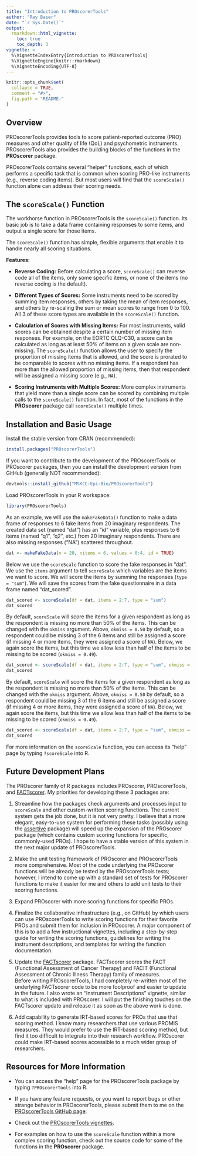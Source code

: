 ---
title: "Introduction to PROscorerTools"
author: "Ray Baser"
date: "`r Sys.Date()`"
output: 
  rmarkdown::html_vignette:
    toc: true
    toc_depth: 3
vignette: >
  %\VignetteIndexEntry{Introduction to PROscorerTools}
  %\VignetteEngine{knitr::rmarkdown}
  %\VignetteEncoding{UTF-8}
---

```{r, echo = FALSE}
knitr::opts_chunk$set(
  collapse = TRUE,
  comment = "#>",
  fig.path = "README-"
)
```

## Overview

PROscorerTools provides tools to score patient-reported outcome (PRO) measures 
and other quality of life (QoL) and psychometric instruments.  PROscorerTools 
also provides the building blocks of the functions in the **PROscorer** package.

PROscorerTools contains several "helper" functions, each of which performs a
specific task that is common when scoring PRO-like instruments (e.g., reverse
coding items).  But most users will find that the `scoreScale()` function alone
can address their scoring needs.

## The `scoreScale()` Function

The workhorse function in PROscorerTools is the `scoreScale()` function. Its
basic job is to take a data frame containing responses to some items, and output
a single score for those items.

The `scoreScale()` function has simple, flexible arguments that enable it to
handle nearly all scoring situations.

__Features:__

*  __Reverse Coding:__ Before calculating a score, `scoreScale()` can reverse
code all of the items, only some specific items, or none of the items (no
reverse coding is the default).

*  __Different Types of Scores:__ Some instruments need to be scored by summing
item responses, others by taking the mean of item responses, and others by
re-scaling the sum or mean scores to range from 0 to 100.  All 3 of these score
types are available in the `scoreScale()` function.

*  __Calculation of Scores with Missing Items:__ For most instruments, valid
scores can be obtained despite a certain number of missing item responses.  For
example, on the EORTC QLQ-C30, a score can be calculated as long as at least 50%
of items on a given scale are non-missing.  The `scoreScale()` function allows
the user to specify the proportion of missing items that is allowed, and the
score is prorated to be comparable to scores with no missing items.  If a
respondent has more than the allowed proportion of missing items, then that
respondent will be assigned a missing score (e.g., `NA`).

*  __Scoring Instruments with Multiple Scores:__ More complex instruments that
yield more than a single score can be scored by combining multiple calls to the 
`scoreScale()` function.  In fact, most of the functions in the **PROscorer**
package call `scoreScale()` multiple times.



## Installation and Basic Usage

Install the stable version from CRAN (recommended):

```{r eval=FALSE}
install.packages("PROscorerTools")
```

If you want to contribute to the development of the PROscorerTools or PROscorer
packages, then you can install the development version from GitHub (generally
NOT recommended):

```{r eval=FALSE}
devtools::install_github("MSKCC-Epi-Bio/PROscorerTools")
```

Load PROscorerTools in your R workspace:

```{r eval = FALSE}
library(PROscorerTools)
```

As an example, we will use the `makeFakeData()` function to make a data frame of
responses to 6 fake items from 20 imaginary respondents.  The created data set
(named "dat") has an "id" variable, plus responses to 6 items (named "q1", "q2",
etc.) from 20 imaginary respondents.  There are also missing responses ("NA")
scattered throughout.

```{r eval = FALSE}
dat <- makeFakeData(n = 20, nitems = 6, values = 0:4, id = TRUE)
```

Below we use the `scoreScale` function to score the fake responses in "dat".  We
use the `items` argument to tell `scoreScale` which variables are the items we
want to score.  We will score the items by summing the responses (`type =
"sum"`).  We will save the scores from the fake questionnaire in a data frame
named "dat_scored".

```{r eval=FALSE}
dat_scored <- scoreScale(df = dat, items = 2:7, type = "sum")
dat_scored
```

By default, `scoreScale` will score the items for a given respondent as long as
the respondent is missing no more than 50% of the items.  This can be changed
with the `okmiss` argument.  Above, `okmiss = 0.50` by default, so a respondent
could be missing 3 of the 6 items and still be assigned a score (if missing 4 or
more items, they were assigned a score of `NA`).  Below, we again score the
items, but this time we allow less than half of the items to be missing to be
scored (`okmiss = 0.49`).

```{r eval=FALSE}
dat_scored <- scoreScale(df = dat, items = 2:7, type = "sum", okmiss = 0.49)
dat_scored
```

By default, `scoreScale` will score the items for a given respondent as long as
the respondent is missing no more than 50% of the items.  This can be changed
with the `okmiss` argument.  Above, `okmiss = 0.50` by default, so a respondent
could be missing 3 of the 6 items and still be assigned a score (if missing 4 or
more items, they were assigned a score of `NA`).  Below, we again score the
items, but this time we allow less than half of the items to be missing to be
scored (`okmiss = 0.49`).

```{r eval=FALSE}
dat_scored <- scoreScale(df = dat, items = 2:7, type = "sum", okmiss = 0.49)
dat_scored
```

For more information on the `scoreScale` function, you can access its "help"
page by typing `?scoreScale` into R.



## Future Development Plans
The PROscorer family of R packages includes PROscorer, PROscorerTools, and
[FACTscorer](https://CRAN.R-project.org/package=FACTscorer).  My priorities for
developing these 3 packages are:

1.  Streamline how the packages check arguments and processes input to
`scoreScale` and other custom-written scoring functions.  The current system 
gets the job done, but it is not very pretty.  I believe that a more elegant, 
easy-to-use system for performing these tasks (possibly using the
[assertive](https://CRAN.R-project.org/package=assertive) package) will speed up
the expansion of the PROscorer package (which contains custom scoring functions
for specific, commonly-used PROs).  I hope to have a stable version of this
system in the next major update of PROscorerTools.

2.  Make the unit testing framework of PROscorer and PROscorerTools more
comprehensive.  Most of the code underlying the PROscorer functions will be
already be tested by the PROscorerTools tests; however, I intend to come up with
a standard set of tests for PROscorer functions to make it easier for me and
others to add unit tests to their scoring functions.

3.  Expand PROscorer with more scoring functions for specific PROs. 

4.  Finalize the collaborative infrastructure (e.g., on GitHub) by which users
can use PROscorerTools to write scoring functions for their favorite PROs and
submit them for inclusion in PROscorer.  A major component of this is to add a
few instructional vignettes, including a step-by-step guide for writing the
scoring functions, guidelines for writing the instrument descriptions, and
templates for writing the function documentation.

5.  Update the [FACTscorer](https://CRAN.R-project.org/package=FACTscorer)
package.  FACTscorer scores the FACT (Functional Assessment of Cancer Therapy)
and FACIT (Functional Assessment of Chronic Illness Therapy) family of measures.  
Before writing PROscorerTools, I had completely re-written most of the
underlying FACTscorer code to be more foolproof and easier to update in the
future.  I also wrote an "Instrument Descriptions" vignette, similar to what is
included with PROscorer.  I will put the finishing touches on the FACTscorer
update and release it as soon as the above work is done.

6.  Add capability to generate IRT-based scores for PROs that use that scoring
method.  I know many researchers that use various PROMIS measures.  They would
prefer to use the IRT-based scoring method, but find it too difficult to
integrate into their research workflow.  PROscorer could make IRT-based scores
accessible to a much wider group of researchers.



## Resources for More Information

* You can access the "help" page for the PROscorerTools package by typing
`?PROscorerTools` into R.

* If you have any feature requests, or you want to report bugs or other strange
behavior in PROscorerTools, please submit them to me on the [PROscorerTools
GitHub page](https://github.com/MSKCC-Epi-Bio/PROscorerTools/issues):

* Check out the [PROscorerTools
vignettes](https://CRAN.R-project.org/package=PROscorerTools).

* For examples on how to use the `scoreScale` function within a more complex
scoring function, check out the source code for some of the functions in the
**PROscorer** package.
